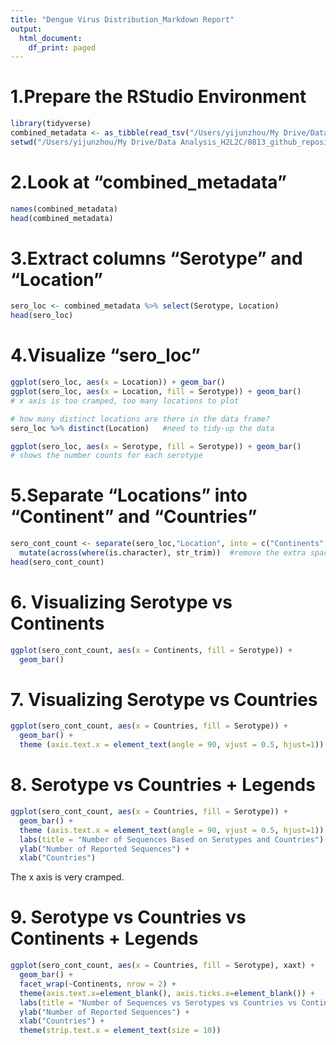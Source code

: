 ```yaml
---
title: "Dengue Virus Distribution_Markdown Report"
output:
  html_document:
    df_print: paged
---
```


# 1.Prepare the RStudio Environment
```r
library(tidyverse)
combined_metadata <- as_tibble(read_tsv("/Users/yijunzhou/My Drive/Data Analysis_H2L2C/0813_github_repository/20230727_dengue_patient_metadata_combined.tsv"))
setwd("/Users/yijunzhou/My Drive/Data Analysis_H2L2C/0813_github_repository")
```

# 2.Look at "combined_metadata"
```r
names(combined_metadata)
head(combined_metadata)
```

# 3.Extract columns "Serotype" and "Location"
```r
sero_loc <- combined_metadata %>% select(Serotype, Location)
head(sero_loc)
```

# 4.Visualize "sero_loc"
```r
ggplot(sero_loc, aes(x = Location)) + geom_bar() 
ggplot(sero_loc, aes(x = Location, fill = Serotype)) + geom_bar() 
# x axis is too cramped, too many locations to plot

# how many distinct locations are there in the data frame?
sero_loc %>% distinct(Location)   #need to tidy-up the data

ggplot(sero_loc, aes(x = Serotype, fill = Serotype)) + geom_bar()
# shows the number counts for each serotype
```

# 5.Separate "Locations" into "Continent" and "Countries"
```r
sero_cont_count <- separate(sero_loc,"Location", into = c("Continents","Countries"), sep = "/") %>% 
  mutate(across(where(is.character), str_trim))  #remove the extra spaces in "Continents"and "Countries"
head(sero_cont_count)
```

# 6.  Visualizing Serotype vs Continents
```r
ggplot(sero_cont_count, aes(x = Continents, fill = Serotype)) + 
  geom_bar()   
```

# 7.  Visualizing Serotype vs Countries
```r
ggplot(sero_cont_count, aes(x = Countries, fill = Serotype)) + 
  geom_bar() + 
  theme (axis.text.x = element_text(angle = 90, vjust = 0.5, hjust=1)) 
```

# 8.  Serotype vs Countries + Legends
```r
ggplot(sero_cont_count, aes(x = Countries, fill = Serotype)) + 
  geom_bar() +              
  theme (axis.text.x = element_text(angle = 90, vjust = 0.5, hjust=1)) + 
  labs(title = "Number of Sequences Based on Serotypes and Countries") +
  ylab("Number of Reported Sequences") +
  xlab("Countries")
```
The x axis is very cramped. 

# 9. Serotype vs Countries vs Continents + Legends
```r
ggplot(sero_cont_count, aes(x = Countries, fill = Serotype), xaxt) + 
  geom_bar() +
  facet_wrap(~Continents, nrow = 2) +
  theme(axis.text.x=element_blank(), axis.ticks.x=element_blank()) +
  labs(title = "Number of Sequences vs Serotypes vs Countries vs Continents") +
  ylab("Number of Reported Sequences") +
  xlab("Countries") +
  theme(strip.text.x = element_text(size = 10))
```

